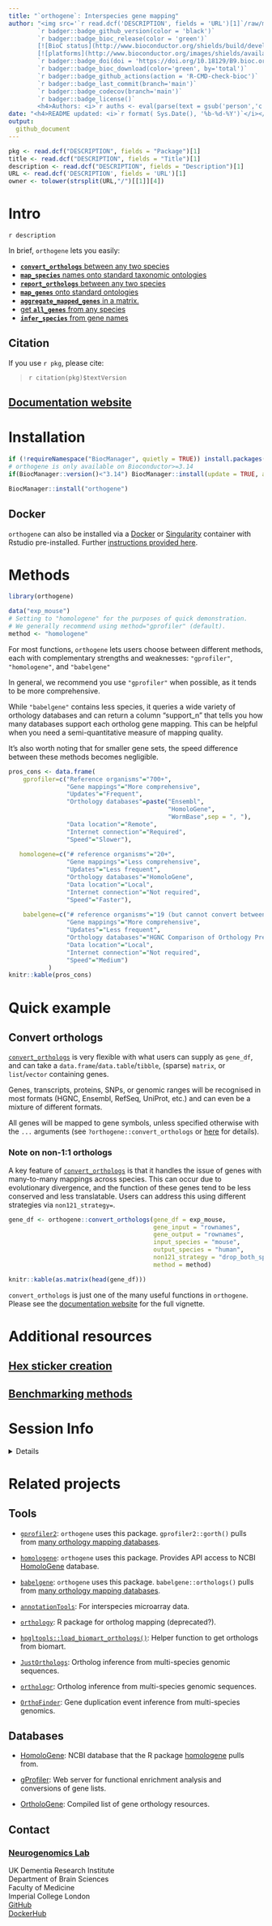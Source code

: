 ```yaml
---
title: "`orthogene`: Interspecies gene mapping"  
author: "<img src='`r read.dcf('DESCRIPTION', fields = 'URL')[1]`/raw/main/inst/hex/hex.png' height='300'><br><br>
        `r badger::badge_github_version(color = 'black')` 
        `r badger::badge_bioc_release(color = 'green')`
        [![BioC status](http://www.bioconductor.org/shields/build/devel/bioc/orthogene.svg)](https://bioconductor.org/checkResults/devel/bioc-LATEST/orthogene)
        [![platforms](http://www.bioconductor.org/images/shields/availability/all.svg)](https://bioconductor.org/packages/devel/bioc/html/orthogene.html#archives)
        `r badger::badge_doi(doi = 'https://doi.org/10.18129/B9.bioc.orthogene', color='green')`
        `r badger::badge_bioc_download(color='green', by='total')`
        `r badger::badge_github_actions(action = 'R-CMD-check-bioc')`
        `r badger::badge_last_commit(branch='main')`
        `r badger::badge_codecov(branch='main')` 
        `r badger::badge_license()` 
        <h4>Authors: <i>`r auths <- eval(parse(text = gsub('person','c',read.dcf('DESCRIPTION', fields = 'Authors@R'))));paste(auths[names(auths)=='given'],auths[names(auths)=='family'], collapse = ', ')`</i></h4>" 
date: "<h4>README updated: <i>`r format( Sys.Date(), '%b-%d-%Y')`</i></h4>"
output:
  github_document
---
```


```r
pkg <- read.dcf("DESCRIPTION", fields = "Package")[1]
title <- read.dcf("DESCRIPTION", fields = "Title")[1]
description <- read.dcf("DESCRIPTION", fields = "Description")[1]
URL <- read.dcf('DESCRIPTION', fields = 'URL')[1]
owner <- tolower(strsplit(URL,"/")[[1]][4])
```
 
# Intro 

`r description`
 
In brief, `orthogene` lets you easily: 

- [**`convert_orthologs`** between any two species](https://neurogenomics.github.io/orthogene/articles/orthogene#convert-orthologs) 
- [**`map_species`** names onto standard taxonomic ontologies](https://neurogenomics.github.io/orthogene/articles/orthogene#map-species)  
- [**`report_orthologs`** between any two species](https://neurogenomics.github.io/orthogene/articles/orthogene#report-orthologs) 
- [**`map_genes`** onto standard ontologies](https://neurogenomics.github.io/orthogene/articles/orthogene#map-genes) 
- [**`aggregate_mapped_genes`** in a matrix.](https://neurogenomics.github.io/orthogene/articles/orthogene#aggregate-mapped-genes)  
- [get **`all_genes`** from any species](https://neurogenomics.github.io/orthogene/articles/orthogene#get-all-genes) 
- [**`infer_species`** from gene names](https://neurogenomics.github.io/orthogene/articles/infer_species.html)    

## Citation
 
If you use ``r pkg``, please cite: 

<!-- Modify this by editing the file: inst/CITATION  -->
> `r citation(pkg)$textVersion`


## [Documentation website](https://neurogenomics.github.io/orthogene/) 

# Installation

```r
if (!requireNamespace("BiocManager", quietly = TRUE)) install.packages("BiocManager")
# orthogene is only available on Bioconductor>=3.14
if(BiocManager::version()<"3.14") BiocManager::install(update = TRUE, ask = FALSE)

BiocManager::install("orthogene")
```

## Docker 

`orthogene` can also be installed via a  [Docker](https://hub.docker.com/repository/docker/neurogenomicslab/orthogene) or [Singularity](https://sylabs.io/guides/2.6/user-guide/singularity_and_docker.html)
container with Rstudio pre-installed. Further [instructions provided here](https://neurogenomics.github.io/orthogene/articles/docker).  


# Methods 

```r
library(orthogene)

data("exp_mouse")
# Setting to "homologene" for the purposes of quick demonstration.
# We generally recommend using method="gprofiler" (default).
method <- "homologene"  
```

For most functions, `orthogene` lets users choose between different methods,
each with complementary strengths and weaknesses: 
`"gprofiler"`, `"homologene"`, and `"babelgene"`

In general, we recommend you use `"gprofiler"` when possible, 
as it tends to be more comprehensive. 

While `"babelgene"` contains less species, it queries a wide variety 
of orthology databases and can return a column "support_n" that tells 
you how many databases support each ortholog gene mapping. 
This can be helpful when you need a semi-quantitative
measure of mapping quality.

It's also worth noting that for smaller gene sets, 
the speed difference between these methods becomes negligible. 

```r
pros_cons <- data.frame(
    gprofiler=c("Reference organisms"="700+",
                "Gene mappings"="More comprehensive",
                "Updates"="Frequent", 
                "Orthology databases"=paste("Ensembl",
                                            "HomoloGene",
                                            "WormBase",sep = ", "),
                "Data location"="Remote",
                "Internet connection"="Required",
                "Speed"="Slower"),
                       
   homologene=c("# reference organisms"="20+", 
                "Gene mappings"="Less comprehensive",
                "Updates"="Less frequent",
                "Orthology databases"="HomoloGene",
                "Data location"="Local",
                "Internet connection"="Not required",
                "Speed"="Faster"),
   
    babelgene=c("# reference organisms"="19 (but cannot convert between pairs of non-human species)", 
                "Gene mappings"="More comprehensive",
                "Updates"="Less frequent",
                "Orthology databases"="HGNC Comparison of Orthology Predictions (HCOP), which includes predictions from eggNOG, Ensembl Compara, HGNC, HomoloGene, Inparanoid, NCBI Gene Orthology, OMA, OrthoDB, OrthoMCL, Panther, PhylomeDB, TreeFam and ZFIN",
                "Data location"="Local",
                "Internet connection"="Not required",
                "Speed"="Medium")
           )
knitr::kable(pros_cons)
```



# Quick example

## Convert orthologs 

[`convert_orthologs`](https://neurogenomics.github.io/orthogene/reference/convert_orthologs.html) 
is very flexible with what users can supply as `gene_df`,
and can take a `data.frame`/`data.table`/`tibble`, (sparse) `matrix`, 
or `list`/`vector` containing genes.

Genes, transcripts, proteins, SNPs, or genomic ranges will be recognised in 
most formats (HGNC, Ensembl, RefSeq, UniProt, etc.) 
and can even be a mixture of different formats. 

All genes will be mapped to gene symbols, unless specified otherwise with the
`...` arguments (see `?orthogene::convert_orthologs` or [here
](https://neurogenomics.github.io/orthogene/reference/convert_orthologs.html) 
for details).  

### Note on non-1:1 orthologs 

A key feature of 
[`convert_orthologs`](https://neurogenomics.github.io/orthogene/reference/convert_orthologs.html) 
is that it handles the issue of genes with many-to-many mappings across species. 
This can occur due to evolutionary divergence, and the function of these genes 
tend to be less conserved and less translatable. 
Users can address this using different strategies via `non121_strategy=`.

```r
gene_df <- orthogene::convert_orthologs(gene_df = exp_mouse,
                                        gene_input = "rownames", 
                                        gene_output = "rownames", 
                                        input_species = "mouse",
                                        output_species = "human",
                                        non121_strategy = "drop_both_species",
                                        method = method) 

knitr::kable(as.matrix(head(gene_df)))
```

`convert_orthologs` is just one of the many useful functions in `orthogene`. 
Please see the
[documentation website](https://neurogenomics.github.io/orthogene/articles/orthogene) 
for the full vignette.


# Additional resources 

## [Hex sticker creation](https://github.com/neurogenomics/orthogene/blob/main/inst/hex/hexSticker.Rmd)

## [Benchmarking methods](https://github.com/neurogenomics/orthogene/blob/main/inst/benchmark/benchmarks.Rmd)


# Session Info 

<details> 

```r
utils::sessionInfo()
```

</details>  


# Related projects

## Tools 

- [`gprofiler2`](https://cran.r-project.org/web/packages/gprofiler2/vignettes/gprofiler2.html): 
`orthogene` uses this package. `gprofiler2::gorth()` pulls from 
[many orthology mapping databases](https://biit.cs.ut.ee/gprofiler/page/organism-list). 

- [`homologene`](https://github.com/oganm/homologene): 
`orthogene` uses this package. Provides API access to NCBI
[HomoloGene](https://www.ncbi.nlm.nih.gov/homologene) database. 

- [`babelgene`](https://cran.r-project.org/web/packages/babelgene/vignettes/babelgene-intro.html): `orthogene` uses this package. `babelgene::orthologs()` pulls from 
[many orthology mapping databases](https://cran.r-project.org/web/packages/babelgene/vignettes/babelgene-intro.html). 

- [`annotationTools`](https://www.bioconductor.org/packages/release/bioc/html/annotationTools.html): 
For interspecies microarray data.  

- [`orthology`](https://www.leibniz-hki.de/en/orthology-r-package.html): 
R package for ortholog mapping (deprecated?). 

- [`hpgltools::load_biomart_orthologs()`](https://rdrr.io/github/elsayed-lab/hpgltools/man/load_biomart_orthologs.html): 
Helper function to get orthologs from biomart. 

- [`JustOrthologs`](https://github.com/ridgelab/JustOrthologs/): 
Ortholog inference from multi-species genomic sequences. 

- [`orthologr`](https://github.com/drostlab/orthologr): 
Ortholog inference from multi-species genomic sequences.  

- [`OrthoFinder`](https://github.com/davidemms/OrthoFinder): 
Gene duplication event inference from multi-species genomics.  


## Databases  

- [HomoloGene](https://www.ncbi.nlm.nih.gov/homologene): 
NCBI database that the R package 
[homologene](https://github.com/oganm/homologene) pulls from.   

- [gProfiler](https://biit.cs.ut.ee/gprofiler): 
Web server for functional enrichment analysis and conversions of gene lists.  

- [OrtholoGene](http://orthologene.org/resources.html): 
Compiled list of gene orthology resources. 


## Contact
 
### [Neurogenomics Lab](https://www.neurogenomics.co.uk/)

UK Dementia Research Institute  
Department of Brain Sciences  
Faculty of Medicine  
Imperial College London   
[GitHub](https://github.com/neurogenomics)  
[DockerHub](https://hub.docker.com/orgs/neurogenomicslab)  

<br>


